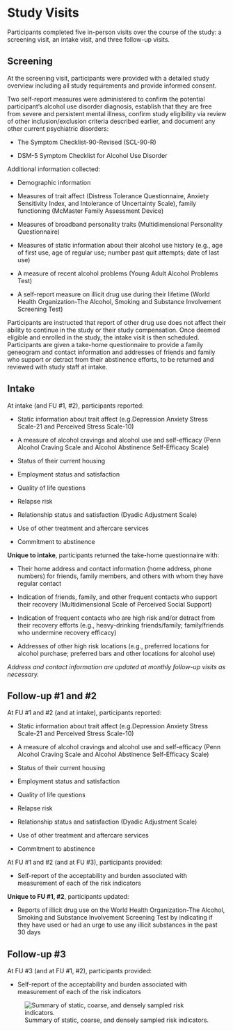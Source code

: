 # Study Visits {.unnumbered}

Participants completed five in-person visits over the course of the study: a screening visit, an intake visit, and three follow-up visits.

## Screening

At the screening visit, participants were provided with a detailed study overview including all study requirements and provide informed consent.

Two self-report measures were administered to confirm the potential participant’s alcohol use disorder diagnosis, establish that they are free from severe and persistent mental illness, confirm study eligibility via review of other inclusion/exclusion criteria described earlier, and document any other current psychiatric disorders:

- The Symptom Checklist-90-Revised (SCL-90-R)

- DSM-5 Symptom Checklist for Alcohol Use Disorder


Additional information collected:

- Demographic information

- Measures of trait affect (Distress Tolerance Questionnaire, Anxiety Sensitivity Index, and Intolerance of Uncertainty Scale), family functioning (McMaster Family Assessment Device)

- Measures of broadband personality traits (Multidimensional Personality Questionnaire)

- Measures of static information about their alcohol use history (e.g., age of first use, age of regular use; number past quit attempts; date of last use)

- A measure of recent alcohol problems (Young Adult Alcohol Problems Test)

- A self-report measure on  illicit drug use during their lifetime (World Health Organization-The Alcohol, Smoking and Substance Involvement Screening Test)


Participants are instructed that report of other drug use does not affect their ability to continue in the study or their study compensation. 
Once deemed eligible and enrolled in the study, the intake visit is then scheduled. Participants are given a take-home questionnaire to provide a family geneogram and contact information and addresses of friends and family who support or detract from their abstinence efforts, to be returned and reviewed with study staff at intake.


## Intake


At intake (and FU #1, #2), participants reported:

- Static information about trait affect (e.g.Depression Anxiety Stress Scale-21 and Perceived Stress Scale-10)

- A measure of alcohol cravings and alcohol use and self-efficacy (Penn Alcohol Craving Scale and Alcohol Abstinence Self-Efficacy Scale)

- Status of their current housing

- Employment status and satisfaction

- Quality of life questions

- Relapse risk

- Relationship status and satisfaction (Dyadic Adjustment Scale)

- Use of other treatment and aftercare services

- Commitment to abstinence


**Unique to intake**, participants returned the take-home questionnaire with:

- Their home address and contact information (home address, phone numbers) for friends, family members, and others with whom they have regular contact

- Indication of friends, family, and other frequent contacts who support their recovery (Multidimensional Scale of Perceived Social Support)

- Indication of frequent contacts who are high risk and/or detract from their recovery efforts (e.g., heavy-drinking friends/family; family/friends who undermine recovery efficacy)

- Addresses of other high risk locations (e.g., preferred locations for alcohol purchase; preferred bars and other locations for alcohol use)


*Address and contact information are updated at monthly follow-up visits as necessary.* 


## Follow-up #1 and #2

At FU #1 and #2 (and at intake), participants reported:

- Static information about trait affect (e.g.Depression Anxiety Stress Scale-21 and Perceived Stress Scale-10)

- A measure of alcohol cravings and alcohol use and self-efficacy (Penn Alcohol Craving Scale and Alcohol Abstinence Self-Efficacy Scale)

- Status of their current housing

- Employment status and satisfaction

- Quality of life questions

- Relapse risk

- Relationship status and satisfaction (Dyadic Adjustment Scale)

- Use of other treatment and aftercare services

- Commitment to abstinence


At FU #1 and #2 (and at FU #3), participants provided:

- Self-report of the acceptability and burden associated with measurement of each of the risk indicators


**Unique to FU #1, #2**, participants updated:

- Reports of illicit drug use on the World Health Organization-The Alcohol, Smoking and Substance Involvement Screening Test by indicating if they have used or had an urge to use any illicit substances in the past 30 days

## Follow-up #3

At FU #3 (and at FU #1, #2), participants provided:

- Self-report of the acceptability and burden associated with measurement of each of the risk indicators


![Summary of static, coarse, and densely sampled risk indicators.](sampling_freq.png)